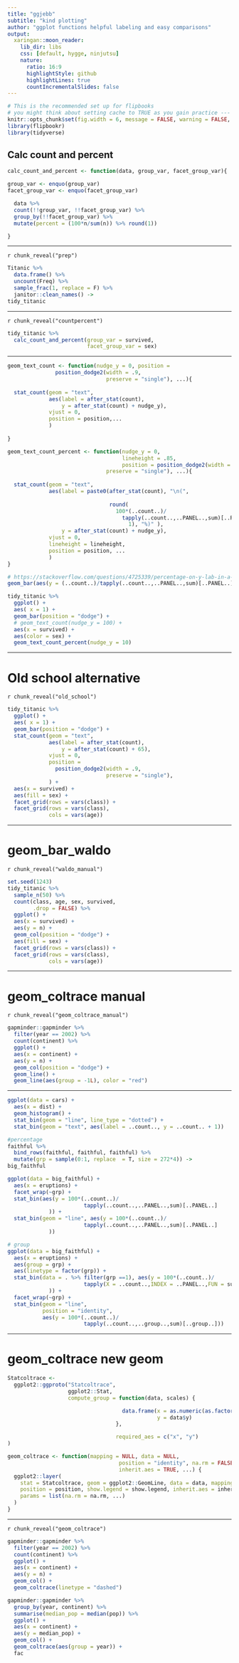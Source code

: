 ```yaml
---
title: "ggjebb"
subtitle: "kind plotting"
author: "ggplot functions helpful labeling and easy comparisons"
output:
  xaringan::moon_reader:
    lib_dir: libs
    css: [default, hygge, ninjutsu]
    nature:
      ratio: 16:9
      highlightStyle: github
      highlightLines: true
      countIncrementalSlides: false
---
```



```r
# This is the recommended set up for flipbooks
# you might think about setting cache to TRUE as you gain practice --- building flipbooks from scratch can be time consuming
knitr::opts_chunk$set(fig.width = 6, message = FALSE, warning = FALSE, comment = "", cache = F)
library(flipbookr)
library(tidyverse)
```


## Calc count and percent

```r
calc_count_and_percent <- function(data, group_var, facet_group_var){

group_var <- enquo(group_var)
facet_group_var <- enquo(facet_group_var)

  data %>%
  count(!!group_var, !!facet_group_var) %>%
  group_by(!!facet_group_var) %>%
  mutate(percent = (100*n/sum(n)) %>% round(1))

}
```



---

`r chunk_reveal("prep")`

```r
Titanic %>% 
  data.frame() %>% 
  uncount(Freq) %>% 
  sample_frac(1, replace = F) %>% 
  janitor::clean_names() -> 
tidy_titanic  
```


---

`r chunk_reveal("countpercent")`

```r
tidy_titanic %>% 
  calc_count_and_percent(group_var = survived, 
                         facet_group_var = sex) 
```

---


```r
geom_text_count <- function(nudge_y = 0, position = 
               position_dodge2(width = .9,
                               preserve = "single"), ...){
  
  stat_count(geom = "text",
             aes(label = after_stat(count),
                 y = after_stat(count) + nudge_y),
             vjust = 0,
             position = position,...
             ) 
  
}

geom_text_count_percent <- function(nudge_y = 0, 
                                    lineheight = .85, 
                                    position = position_dodge2(width = .9,
                               preserve = "single"), ...){
  
  stat_count(geom = "text",
             aes(label = paste0(after_stat(count), "\n(",
                                
                                round(
                                  100*(..count..)/
                                    tapply(..count..,..PANEL..,sum)[..PANEL..], 
                                      1), "%)" ),
                 y = after_stat(count) + nudge_y),
             vjust = 0,
             lineheight = lineheight,
             position = position, ...
             ) 
}

# https://stackoverflow.com/questions/4725339/percentage-on-y-lab-in-a-faceted-ggplot-barchart
geom_bar(aes(y = (..count..)/tapply(..count..,..PANEL..,sum)[..PANEL..]))

```

```r
tidy_titanic %>% 
  ggplot() +
  aes( x = 1) + 
  geom_bar(position = "dodge") + 
  # geom_text_count(nudge_y = 100) + 
  aes(x = survived) + 
  aes(color = sex) + 
  geom_text_count_percent(nudge_y = 10)
```

---

# Old school alternative

`r chunk_reveal("old_school")`

```r
tidy_titanic %>% 
  ggplot() +
  aes( x = 1) + 
  geom_bar(position = "dodge") + 
  stat_count(geom = "text",
             aes(label = after_stat(count),
                 y = after_stat(count) + 65),
             vjust = 0,
             position =
               position_dodge2(width = .9,
                               preserve = "single"),
             ) + 
  aes(x = survived) + 
  aes(fill = sex) + 
  facet_grid(rows = vars(class)) + 
  facet_grid(rows = vars(class),
             cols = vars(age))
```


---

# geom_bar_waldo

`r chunk_reveal("waldo_manual")`

```r
set.seed(1243)
tidy_titanic %>% 
  sample_n(50) %>% 
  count(class, age, sex, survived, 
        .drop = FALSE) %>% 
  ggplot() +
  aes(x = survived) + 
  aes(y = n) +
  geom_col(position = "dodge") + 
  aes(fill = sex) + 
  facet_grid(rows = vars(class)) + 
  facet_grid(rows = vars(class),
             cols = vars(age))
```



---

# geom_coltrace manual

`r chunk_reveal("geom_coltrace_manual")`

```r
gapminder::gapminder %>% 
  filter(year == 2002) %>% 
  count(continent) %>% 
  ggplot() +
  aes(x = continent) + 
  aes(y = n) +
  geom_col(position = "dodge") +
  geom_line() + 
  geom_line(aes(group = -1L), color = "red")
```

---

```r
ggplot(data = cars) + 
  aes(x = dist) + 
  geom_histogram() + 
  stat_bin(geom = "line", line_type = "dotted") + 
  stat_bin(geom = "text", aes(label = ..count.., y = ..count.. + 1))

#percentage
faithful %>% 
  bind_rows(faithful, faithful, faithful) %>% 
  mutate(grp = sample(0:1, replace  = T, size = 272*4)) ->
big_faithful

ggplot(data = big_faithful) +
  aes(x = eruptions) +
  facet_wrap(~grp) +
  stat_bin(aes(y = 100*(..count..)/
                        tapply(..count..,..PANEL..,sum)[..PANEL..]
             )) +
  stat_bin(geom = "line", aes(y = 100*(..count..)/
                        tapply(..count..,..PANEL..,sum)[..PANEL..]
             ))

# group
ggplot(data = big_faithful) +
  aes(x = eruptions) +
  aes(group = grp) +
  aes(linetype = factor(grp)) +
  stat_bin(data = . %>% filter(grp ==1), aes(y = 100*(..count..)/
                        tapply(X = ..count..,INDEX = ..PANEL..,FUN = sum)[..PANEL..]
             )) +
  facet_wrap(~grp) +
  stat_bin(geom = "line", 
           position = "identity",
           aes(y = 100*(..count..)/
                        tapply(..count..,..group..,sum)[..group..]))

```


---

# geom_coltrace new geom



```r
Statcoltrace <-
  ggplot2::ggproto("Statcoltrace",
                   ggplot2::Stat,
                   compute_group = function(data, scales) {

                                    data.frame(x = as.numeric(as.factor(data$x)),
                                               y = data$y)
                                  },

                                  required_aes = c("x", "y")
)

geom_coltrace <- function(mapping = NULL, data = NULL,
                                   position = "identity", na.rm = FALSE, show.legend = NA,
                                   inherit.aes = TRUE, ...) {
  ggplot2::layer(
    stat = Statcoltrace, geom = ggplot2::GeomLine, data = data, mapping = mapping,
    position = position, show.legend = show.legend, inherit.aes = inherit.aes,
    params = list(na.rm = na.rm, ...)
  )
}
```


---

`r chunk_reveal("geom_coltrace")`

```r
gapminder::gapminder %>% 
  filter(year == 2002) %>% 
  count(continent) %>% 
  ggplot() +
  aes(x = continent) + 
  aes(y = n) +
  geom_col() +
  geom_coltrace(linetype = "dashed")

gapminder::gapminder %>% 
  group_by(year, continent) %>% 
  summarise(median_pop = median(pop)) %>% 
  ggplot() +
  aes(x = continent) + 
  aes(y = median_pop) +
  geom_col() +
  geom_coltrace(aes(group = year)) +
  fac


```


